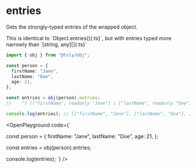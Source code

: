 
# entries

Gets the strongly-typed entries of the wrapped object.

<Callout type="info">
  This is identical to `Object.entries(){:ts}`, but with entries typed more narrowly than
   `[string, any][]{:ts}`
</Callout>

```ts copy
import { obj } from "@tsly/obj";

const person = {
  firstName: "Jane",
  lastName: "Doe",
  age: 21,
};

const entries = obj(person).entries;
//    ^? (["firstName", readonly "Jane"] | ["lastName", readonly "Doe"] | ["age", number])[]

console.log(entries); // [["firstName", "Jane"], ["lastName", "Doe"], ["age", 21]]
```

<OpenPlayground
  code={`

const person = {
  firstName: "Jane",
  lastName: "Doe",
  age: 21,
};

const entries = obj(person).entries;

console.log(entries);
`}
/>

